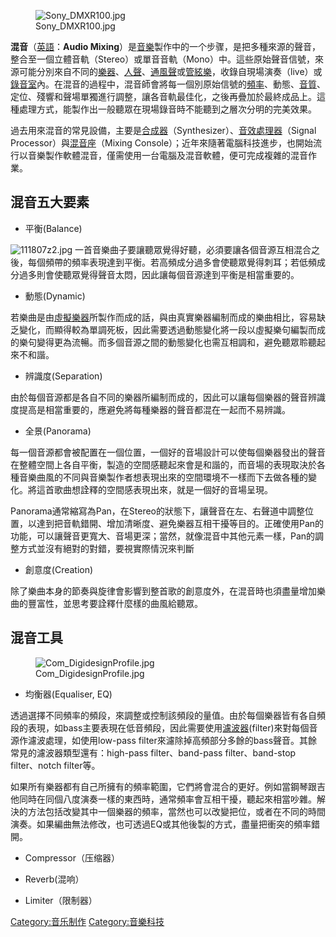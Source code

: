 {{Otheruses|subject=現代音乐制作的一个重要步骤|other=制作一段成品音乐的'''不同的'''版本的步骤|重混}}
{{unreferenced|time=2015-03-30T20:07:59+00:00}}
[[File:Sony_DMXR100.jpg|right]]

'''混音'''（[[英語|英語]]：'''Audio Mixing'''）是[[音樂|音樂]]製作中的一个步骤，是把多種來源的聲音，整合至一個立體音軌（Stereo）或單音音軌（Mono）中。這些原始聲音信號，來源可能分別來自不同的[[樂器|樂器]]、[[人聲|人聲]]、[[通風|通風]][[聲|聲]]或[[管絃樂|管絃樂]]，收錄自現場演奏（live）或[[錄音室|錄音室]]內。在混音的過程中，混音師會將每一個別原始信號的[[頻率|頻率]]、動態、[[音質|音質]]、定位、殘響和聲場單獨進行調整，讓各音軌最佳化，之後再疊加於最終成品上。這種處理方式，能製作出一般聽眾在現場錄音時不能聽到之層次分明的完美效果。

過去用來混音的常見設備，主要是[[合成器|合成器]]（Synthesizer）、[[音效處理器|音效處理器]]（Signal Processor）與[[混音座|混音座]]（Mixing Console）；近年來隨著電腦科技進步，也開始流行以音樂製作軟體混音，僅需使用一台電腦及混音軟體，便可完成複雜的混音作業。

==混音五大要素==

* 平衡(Balance)
[[File:111807z2.jpg|thumb]]
一首音樂曲子要讓聽眾覺得好聽，必須要讓各個音源互相混合之後，每個頻帶的頻率表現達到平衡。若高頻成分過多會使聽眾覺得刺耳；若低頻成分過多則會使聽眾覺得聲音太悶，因此讓每個音源達到平衡是相當重要的。

* 動態(Dynamic)
若樂曲是由[[虛擬樂器|虛擬樂器]]所製作而成的話，與由真實樂器編制而成的樂曲相比，容易缺乏變化，而顯得較為單調死板，因此需要透過動態變化將一段以虛擬樂句編製而成的樂句變得更為流暢。而多個音源之間的動態變化也需互相調和，避免聽眾聆聽起來不和諧。

* 辨識度(Separation)
由於每個音源都是各自不同的樂器所編制而成的，因此可以讓每個樂器的聲音辨識度提高是相當重要的，應避免將每種樂器的聲音都混在一起而不易辨識。

* 全景(Panorama)
每一個音源都會被配置在一個位置，一個好的音場設計可以使每個樂器發出的聲音在整體空間上各自平衡，製造的空間感聽起來會是和諧的，而音場的表現取決於各種音樂曲風的不同與音樂製作者想表現出來的空間環境不一樣而下去做各種的變化。將這首歌曲想詮釋的空間感表現出來，就是一個好的音場呈現。

Panorama通常縮寫為Pan，在Stereo的狀態下，讓聲音在左、右聲道中調整位置，以達到把音軌錯開、增加清晰度、避免樂器互相干擾等目的。正確使用Pan的功能，可以讓聲音更寬大、音場更深；當然，就像混音中其他元素一樣，Pan的調整方式並沒有絕對的對錯，要視實際情況來判斷

* 創意度(Creation)
除了樂曲本身的節奏與旋律會影響到整首歌的創意度外，在混音時也須盡量增加樂曲的豐富性，並思考要詮釋什麼樣的曲風給聽眾。



==混音工具==
[[File:Com_DigidesignProfile.jpg|thumb]]
* 均衡器(Equaliser, EQ)
透過選擇不同頻率的頻段，來調整或控制該頻段的量值。由於每個樂器皆有各自頻段的表現，如bass主要表現在低音頻段，因此需要使用[[濾波器|濾波器]](filter)來對每個音源作濾波處理，如使用low-pass filter來濾除掉高頻部分多餘的bass聲音。其餘常見的濾波器類型還有：high-pass filter、band-pass filter、band-stop filter、notch filter等。

如果所有樂器都有自己所擁有的頻率範圍，它們將會混合的更好。例如當鋼琴跟吉他同時在同個八度演奏一樣的東西時，通常頻率會互相干擾，聽起來相當吵雜。解決的方法包括改變其中一個樂器的頻率，當然也可以改變把位，或者在不同的時間演奏。如果編曲無法修改，也可透過EQ或其他後製的方式，盡量把衝突的頻率錯開。

* Compressor（压缩器）

* Reverb(混响）

* Limiter（限制器）


[[Category:音乐制作|Category:音乐制作]]
[[Category:音樂科技|Category:音樂科技]]